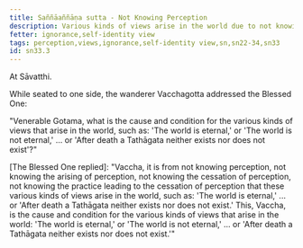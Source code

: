 ```yaml
---
title: Saññāaññāṇa sutta - Not Knowing Perception
description: Various kinds of views arise in the world due to not knowing perception, the arising of perception, the cessation of perception, and the practice leading to the cessation of perception.
fetter: ignorance,self-identity view
tags: perception,views,ignorance,self-identity view,sn,sn22-34,sn33
id: sn33.3
---
```


At Sāvatthi.

While seated to one side, the wanderer Vacchagotta addressed the Blessed One:

"Venerable Gotama, what is the cause and condition for the various kinds of views that arise in the world, such as: 'The world is eternal,' or 'The world is not eternal,' ... or 'After death a Tathāgata neither exists nor does not exist'?"

[The Blessed One replied]: "Vaccha, it is from not knowing perception, not knowing the arising of perception, not knowing the cessation of perception, not knowing the practice leading to the cessation of perception that these various kinds of views arise in the world, such as: 'The world is eternal,' ... or 'After death a Tathāgata neither exists nor does not exist.' This, Vaccha, is the cause and condition for the various kinds of views that arise in the world: 'The world is eternal,' or 'The world is not eternal,' ... or 'After death a Tathāgata neither exists nor does not exist.'"
